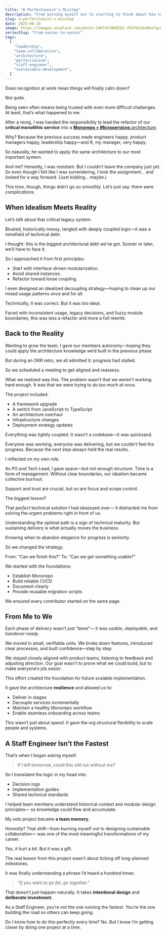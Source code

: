 ```yaml
---
title: "A Perfectionist’s Misstep"
description: "From burning myself out to starting to think about how to build a sustainable team collaboration, this transformation is a huge gift for me, even though the process is painful."
slug: a-perfectionist-s-misstep
date: 2025-06-10
image: https://images.unsplash.com/photo-1487412840181-f63f62e6a0ee?q=80&w=1470&auto=format&fit=crop&ixlib=rb-4.1.0&ixid=M3wxMjA3fDB8MHxwaG90by1wYWdlfHx8fGVufDB8fHx8fA%3D%3D
seriesSlug: "from-senior-to-senior"
tags:
  [
    "leadership",
    "team-collaboration",
    "architecture",
    "perfectionism",
    "staff-engineer",
    "sustainable-development",
  ]
---
```


Does recognition at work mean things will finally calm down?

Not quite.

Being seen often means being trusted with even more difficult challenges.
At least, that’s what happened to me.

<Spacer />

After a reorg, I was handed the responsibility to lead the refactor of our **critical monolithic service** into a [**Monorepo + Microservices** architecture](/en/posts/from-monolithic-to-microservice).

Why? Because the previous success made engineers happy, product managers happy, leadership happy—and R, my manager, very happy.

So naturally, he wanted to apply the same architecture to our most important system.

<Spacer />

And me?
Honestly, I was resistant.
But I couldn’t leave the company just yet.
So even though I felt like I was surrendering, I took the assignment… and looked for a way forward. (Just kidding… maybe.)

This time, though, things didn’t go so smoothly.
Let’s just say: there were _complications_.

## When Idealism Meets Reality

Let’s talk about that critical legacy system.

Bloated, historically messy, tangled with deeply coupled logic—it was a minefield of technical debt.

<Spacer />

I thought: this is the biggest architectural debt we’ve got.
Sooner or later, we’ll have to face it.

So I approached it from first principles:

- Start with interface-driven modularization.
- Avoid shared instances.
- Refactor toward loose coupling.

I even designed an idealized decoupling strategy—hoping to clean up our mixed usage patterns once and for all.

<Spacer />

Technically, it was correct.
But it was _too_ ideal.

Faced with inconsistent usage, legacy decisions, and fuzzy module boundaries, this was less a refactor and more a full rewrite.

## Back to the Reality

Wanting to grow the team, I gave our members autonomy—hoping they could apply the architecture knowledge we’d built in the previous phase.

But during an OKR retro, we all admitted it: progress had stalled.

So we scheduled a meeting to get aligned and reassess.

<Spacer />

What we realized was this:
The problem wasn’t that we weren’t working hard enough.
It was that we were trying to do _too much at once_.

The project included:

- A framework upgrade
- A switch from JavaScript to TypeScript
- An architecture overhaul
- Infrastructure changes
- Deployment strategy updates

<Spacer />

Everything was tightly coupled.
It wasn’t a codebase—it was quicksand.

Everyone was working, everyone was delivering,
but we couldn’t feel the progress.
Because the _next step_ always held the real results.

<Spacer />

I reflected on my own role.

As PO and Tech Lead, I gave space—but not enough structure.
Time is a form of management.
Without clear boundaries, our idealism became collective burnout.

Support and trust are crucial,
but so are focus and scope control.

<Spacer />

The biggest lesson?

That _perfect_ technical solution I had obsessed over—
it distracted me from solving the urgent problems right in front of us.

Understanding the optimal path is a sign of technical maturity.
But sustaining delivery is what actually moves the business.

Knowing when to abandon elegance for progress is seniority.

<Spacer />

So we changed the strategy.

From: “Can we finish this?”
To: “Can we get something usable?”

We started with the foundations:

- Establish Monorepo
- Build reliable CI/CD
- Document clearly
- Provide reusable migration scripts

We ensured every contributor started on the same page.

## From Me to We

Each phase of delivery wasn’t just “done”—
it was _usable_, _deployable_, and _handover-ready_.

We moved in small, verifiable units.
We broke down features, introduced clear processes,
and built confidence—step by step.

We stayed closely aligned with product teams,
listening to feedback and adjusting direction.
Our goal wasn’t to prove what we could build,
but to make everyone’s job _easier_.

<Spacer />

This effort created the foundation for future scalable implementation.

It gave the architecture **resilience** and allowed us to:

- Deliver in stages
- Decouple services incrementally
- Maintain a healthy Monorepo workflow
- Enable seamless onboarding across teams

This wasn’t just about _speed_.
It gave the org structural flexibility to scale people and systems.

## A Staff Engineer Isn’t the Fastest

That’s when I began asking myself:

> If I left tomorrow, could this still run without me?

So I translated the logic in my head into:

- Decision logs
- Implementation guides
- Shared technical standards

I helped team members understand historical context and modular design principles—
so knowledge could flow and accumulate.

<Spacer />

My solo project became **a team memory**.

Honestly? That shift—from burning myself out
to designing sustainable collaboration—
was one of the most meaningful transformations of my career.

Yes, it hurt a bit.
But it was a gift.

The real lesson from this project wasn’t about ticking off long-planned milestones.

<Spacer />

It was finally understanding a phrase I’d heard a hundred times:

> _“If you want to go far, go together.”_

That doesn’t just happen naturally.
It takes **intentional design** and **deliberate investment**.

As a Staff Engineer,
you’re not the one running the fastest.
You’re the one building the road so others can keep going.

Do I know how to do this perfectly every time?
No.
But I know I’m getting closer by doing one project at a time.

